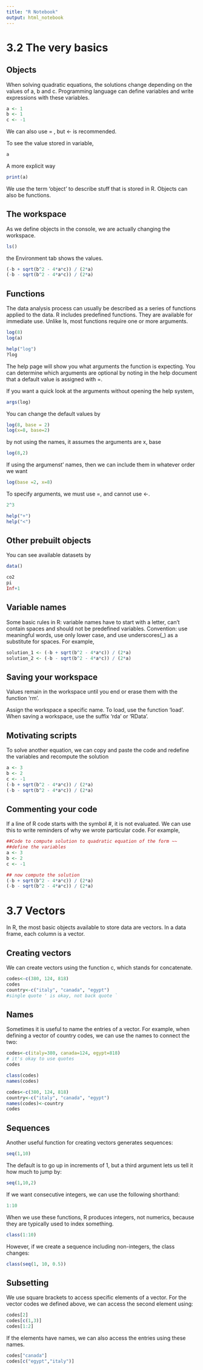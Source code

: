 ```yaml
---
title: "R Notebook"
output: html_notebook
---
```


# 3.2 The very basics

## Objects
When solving quadratic equations, the solutions change depending on the values of a, b and c. Programming language can define variables and write expressions with these variables.

```r
a <- 1
b <- 1
c <- -1
```

We can also use = , but <- is recommended.

To see the value stored in variable,
```r
a
```
A more explicit way
```r
print(a)
```

We use the term 'object' to describe stuff that is stored in R. Objects can also be functions.

## The workspace

As we define objects in the console, we are actually changing the workspace.
```r
ls()
```
the Environment tab shows the values.

```r
(-b + sqrt(b^2 - 4*a*c)) / (2*a)
(-b - sqrt(b^2 - 4*a*c)) / (2*a)
```


## Functions

The data analysis process can usually be described as a series of functions applied to the data. R includes predefined functions. They are available for immediate use. Unlike ls, most functions require one or more arguments. 

```r
log(8)
log(a)
```

```r
help("log")
?log
```
The help page will show you what arguments the function is expecting. You can determine which arguments are optional by noting in the help document that a default value is assigned with =. 

If you want a quick look at the arguments without opening the help system,
```r
args(log)
```

You can change the default values by
```r
log(8, base = 2)
log(x=8, base=2)
```

by not using the names, it assumes the arguments are x, base
```r
log(8,2)
```

If using the argumenst' names, then we can include them in whatever order we want
```r
log(base =2, x=8)
```
To specify arguments, we must use =, and cannot use <-.

```r
2^3
```

```r
help("+")
help("<")
```

## Other prebuilt objects

You can see available datasets by
```r
data()
```
```r
co2
pi
Inf+1
```

## Variable names

Some basic rules in R: variable names have to start with a letter, can't contain spaces and should not be predefined variables.
Convention: use meaningful words, use only lower case, and use underscores(_) as a substitute for spaces.
For example, 
```r
solution_1 <- (-b + sqrt(b^2 - 4*a*c)) / (2*a)
solution_2 <- (-b - sqrt(b^2 - 4*a*c)) / (2*a)
```

## Saving your workspace

Values remain in the workspace until you end or erase them with the function 'rm'. 

Assign the workspace a specific name. To load, use the function 'load'. When saving a workspace, use the suffix 'rda' or 'RData'.

## Motivating scripts

To solve another equation, we can copy and paste the code and redefine the variables and recompute the solution
```r
a <- 3
b <- 2
c <- -1
(-b + sqrt(b^2 - 4*a*c)) / (2*a)
(-b - sqrt(b^2 - 4*a*c)) / (2*a)
```

## Commenting your code

If a line of R code starts with the symbol #, it is not evaluated. We can use this to write reminders of why we wrote particular code.
For example,
```r
##Code to compute solution to quadratic equation of the form ~~
##define the variables
a <- 3 
b <- 2
c <- -1

## now compute the solution
(-b + sqrt(b^2 - 4*a*c)) / (2*a)
(-b - sqrt(b^2 - 4*a*c)) / (2*a)
```


# 3.7 Vectors

In R, the most basic objects available to store data are vectors. In a data frame, each column is a vector.

## Creating vectors

We can create vectors using the function c, which stands for concatenate.

```r
codes<-c(380, 124, 818)
codes
country<-c("italy", "canada", "egypt")
#single quote ' is okay, not back quote `
```

## Names

Sometimes it is useful to name the entries of a vector. For example, when defining a vector of country codes, we can use the names to connect the two:

```r
codes<-c(italy=380, canada=124, egypt=818)
# it's okay to use quotes
codes
```

```r
class(codes)
names(codes)
```

```r
codes<-c(380, 124, 818)
country<-c("italy", "canada", "egypt")
names(codes)<-country
codes
```

## Sequences

Another useful function for creating vectors generates sequences:
```r
seq(1,10)
```
The default is to go up in increments of 1, but a third argument lets us tell it how much to jump by:
```r
seq(1,10,2)
```

If we want consecutive integers, we can use the following shorthand:
```r
1:10
```

When we use these functions, R produces integers, not numerics, because they are typically used to index something.
```r
class(1:10)
```
However, if we create a sequence including non-integers, the class changes:
```r
class(seq(1, 10, 0.5))
```

## Subsetting

We use square brackets to access specific elements of a vector. For the vector codes we defined above, we can access the second element using:
```r
codes[2]
codes[c(1,3)]
codes[1:2]
```

If the elements have names, we can also access the entries using these names. 
```r
codes["canada"]
codes[c("egypt","italy")]
```

